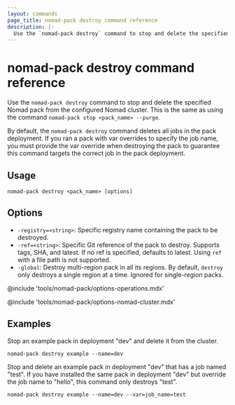```yaml
---
layout: commands
page_title: nomad-pack destroy command reference
description: |-
  Use the `nomad-pack destroy` command to stop and delete the specified Nomad pack from the configured Nomad cluster.
---
```


# nomad-pack destroy command reference

Use the `nomad-pack destroy` command to stop and delete the specified Nomad pack
from the configured Nomad cluster. This is the same as using the command
`nomad-pack stop <pack_name> --purge`.

By default, the `nomad-pack destroy` command deletes all jobs in the pack
deployment. If you ran a pack with var overrides to specify the job name, you
must provide the var override when destroying the pack to guarantee this command
targets the correct job in the pack deployment.

## Usage

```plaintext
nomad-pack destroy <pack_name> [options]
```

## Options

- `-registry=<string>`: Specific registry name containing the pack to be
					destroyed.
- `-ref=<string>`: Specific Git reference of the pack to destroy.
					Supports tags, SHA, and latest. If no ref is specified,
					defaults to latest.	Using `ref` with a file path is not supported.
- `-global`: Destroy multi-region pack in all its regions. By default,
					 `destroy` only destroys a single region at a time. Ignored for single-region packs.

@include 'tools/nomad-pack/options-operations.mdx'

@include 'tools/nomad-pack/options-nomad-cluster.mdx'

## Examples

Stop an example pack in deployment "dev" and delete it from the cluster.

```shell
nomad-pack destroy example --name=dev
```

Stop and delete an example pack in deployment "dev" that has a job named "test".
If you have installed the same pack in deployment "dev" but override the job
name to "hello", this command only destroys "test".

```shell
nomad-pack destroy example --name=dev --var=job_name=test
```
